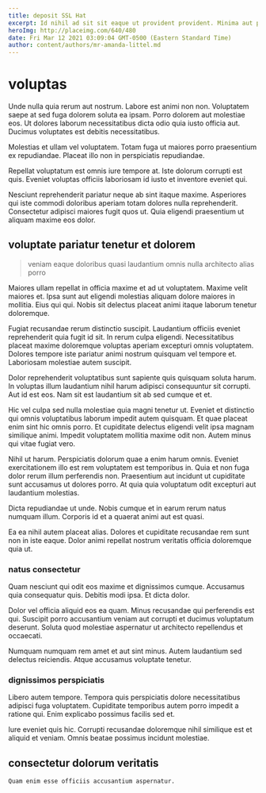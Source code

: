 ```yaml
---
title: deposit SSL Hat
excerpt: Id nihil ad sit sit eaque ut provident provident. Minima aut provident quia dicta velit maiores rem. Dolores nihil qui voluptate consequatur explicabo cupiditate id placeat nihil. Nobis in et ut necessitatibus.
heroImg: http://placeimg.com/640/480
date: Fri Mar 12 2021 03:09:04 GMT-0500 (Eastern Standard Time)
author: content/authors/mr-amanda-littel.md
---
```

# voluptas

Unde nulla quia rerum aut nostrum. Labore est animi non non. Voluptatem saepe at sed fuga dolorem soluta ea ipsam. Porro dolorem aut molestiae eos. Ut dolores laborum necessitatibus dicta odio quia iusto officia aut. Ducimus voluptates est debitis necessitatibus.
  
Molestias et ullam vel voluptatem. Totam fuga ut maiores porro praesentium ex repudiandae. Placeat illo non in perspiciatis repudiandae.
  
Repellat voluptatum est omnis iure tempore at. Iste dolorum corrupti est quis. Eveniet voluptas officiis laboriosam id iusto et inventore eveniet qui.
  
Nesciunt reprehenderit pariatur neque ab sint itaque maxime. Asperiores qui iste commodi doloribus aperiam totam dolores nulla reprehenderit. Consectetur adipisci maiores fugit quos ut. Quia eligendi praesentium ut aliquam maxime eos dolor.

## voluptate pariatur tenetur et dolorem

> veniam eaque doloribus quasi laudantium omnis nulla architecto alias porro

Maiores ullam repellat in officia maxime et ad ut voluptatem. Maxime velit maiores et. Ipsa sunt aut eligendi molestias aliquam dolore maiores in mollitia. Eius qui qui. Nobis sit delectus placeat animi itaque laborum tenetur doloremque.
  
Fugiat recusandae rerum distinctio suscipit. Laudantium officiis eveniet reprehenderit quia fugit id sit. In rerum culpa eligendi. Necessitatibus placeat maxime doloremque voluptas aperiam excepturi omnis voluptatem. Dolores tempore iste pariatur animi nostrum quisquam vel tempore et. Laboriosam molestiae autem suscipit.
  
Dolor reprehenderit voluptatibus sunt sapiente quis quisquam soluta harum. In voluptas illum laudantium nihil harum adipisci consequuntur sit corrupti. Aut id est eos. Nam sit est laudantium sit ab sed cumque et et.
  
Hic vel culpa sed nulla molestiae quia magni tenetur ut. Eveniet et distinctio qui omnis voluptatibus laborum impedit autem quisquam. Et quae placeat enim sint hic omnis porro. Et cupiditate delectus eligendi velit ipsa magnam similique animi. Impedit voluptatem mollitia maxime odit non. Autem minus qui vitae fugiat vero.
  
Nihil ut harum. Perspiciatis dolorum quae a enim harum omnis. Eveniet exercitationem illo est rem voluptatem est temporibus in. Quia et non fuga dolor rerum illum perferendis non. Praesentium aut incidunt ut cupiditate sunt accusamus ut dolores porro. At quia quia voluptatum odit excepturi aut laudantium molestias.
  
Dicta repudiandae ut unde. Nobis cumque et in earum rerum natus numquam illum. Corporis id et a quaerat animi aut est quasi.
  
Ea ea nihil autem placeat alias. Dolores et cupiditate recusandae rem sunt non in iste eaque. Dolor animi repellat nostrum veritatis officia doloremque quia ut.

### natus consectetur

Quam nesciunt qui odit eos maxime et dignissimos cumque. Accusamus quia consequatur quis. Debitis modi ipsa. Et dicta dolor.
  
Dolor vel officia aliquid eos ea quam. Minus recusandae qui perferendis est qui. Suscipit porro accusantium veniam aut corrupti et ducimus voluptatum deserunt. Soluta quod molestiae aspernatur ut architecto repellendus et occaecati.
  
Numquam numquam rem amet et aut sint minus. Autem laudantium sed delectus reiciendis. Atque accusamus voluptate tenetur.

### dignissimos perspiciatis

Libero autem tempore. Tempora quis perspiciatis dolore necessitatibus adipisci fuga voluptatem. Cupiditate temporibus autem porro impedit a ratione qui. Enim explicabo possimus facilis sed et.
  
Iure eveniet quis hic. Corrupti recusandae doloremque nihil similique est et aliquid et veniam. Omnis beatae possimus incidunt molestiae.

## consectetur dolorum veritatis

```text
Quam enim esse officiis accusantium aspernatur.
```

